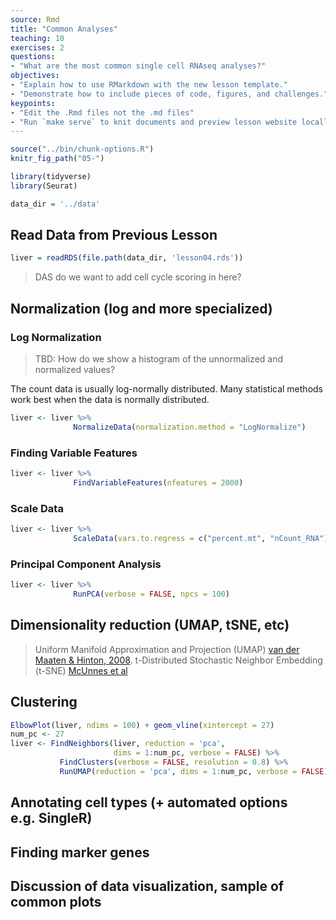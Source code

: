 ```yaml
---
source: Rmd
title: "Common Analyses"
teaching: 10
exercises: 2
questions:
- "What are the most common single cell RNAseq analyses?"
objectives:
- "Explain how to use RMarkdown with the new lesson template."
- "Demonstrate how to include pieces of code, figures, and challenges."
keypoints:
- "Edit the .Rmd files not the .md files"
- "Run `make serve` to knit documents and preview lesson website locally"
---
```


```r
source("../bin/chunk-options.R")
knitr_fig_path("05-")

library(tidyverse)
library(Seurat)

data_dir = '../data'
```

## Read Data from Previous Lesson

```r
liver = readRDS(file.path(data_dir, 'lesson04.rds'))
```

> DAS do we want to add cell cycle scoring in here?

## Normalization (log and more specialized) 

### Log Normalization

> TBD: How do we show a histogram of the unnormalized and normalized values?

The count data is usually log-normally distributed. Many statistical methods work best when the data is normally distributed. 

```r
liver <- liver %>%
              NormalizeData(normalization.method = "LogNormalize")
```

### Finding Variable Features

```r
liver <- liver %>% 
              FindVariableFeatures(nfeatures = 2000)
```

### Scale Data

```r
liver <- liver %>%
              ScaleData(vars.to.regress = c("percent.mt", "nCount_RNA"))
```

### Principal Component Analysis

```r
liver <- liver %>%
              RunPCA(verbose = FALSE, npcs = 100)
```

## Dimensionality reduction (UMAP, tSNE, etc) 

> Uniform Manifold Approximation and Projection (UMAP) [van der Maaten & Hinton, 2008](https://www.jmlr.org/papers/volume9/vandermaaten08a/vandermaaten08a.pdf).
> t-Distributed Stochastic Neighbor Embedding (t-SNE) [McUnnes et al](https://arxiv.org/abs/1802.03426) 

## Clustering 

```r
ElbowPlot(liver, ndims = 100) + geom_vline(xintercept = 27)
num_pc <- 27
liver <- FindNeighbors(liver, reduction = 'pca', 
                       dims = 1:num_pc, verbose = FALSE) %>%
           FindClusters(verbose = FALSE, resolution = 0.8) %>%
           RunUMAP(reduction = 'pca', dims = 1:num_pc, verbose = FALSE)
```

## Annotating cell types (+ automated options e.g. SingleR) 

## Finding marker genes 

## Discussion of data visualization, sample of common plots

